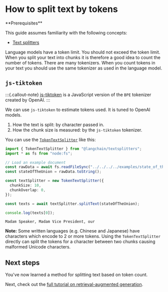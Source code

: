 # How to split text by tokens 

<Info>
**Prerequisites**


This guide assumes familiarity with the following concepts:

- [Text splitters](/oss/javascript/concepts/text_splitters)

</Info>

Language models have a token limit. You should not exceed the token limit. When you split your text into chunks it is therefore a good idea to count the number of tokens. There are many tokenizers. When you count tokens in your text you should use the same tokenizer as used in the language model.

## `js-tiktoken`

:::{.callout-note}
[js-tiktoken](https://github.com/openai/js-tiktoken) is a JavaScript version of the `BPE` tokenizer created by OpenAI.
:::


We can use `js-tiktoken` to estimate tokens used. It is tuned to OpenAI models.

1. How the text is split: by character passed in.
2. How the chunk size is measured: by the `js-tiktoken` tokenizer.

You can use the [`TokenTextSplitter`](https://api.js.langchain.com/classes/langchain_textsplitters.TokenTextSplitter.html) like this:


```typescript
import { TokenTextSplitter } from "@langchain/textsplitters";
import * as fs from "node:fs";

// Load an example document
const rawData = await fs.readFileSync("../../../../examples/state_of_the_union.txt");
const stateOfTheUnion = rawData.toString();

const textSplitter = new TokenTextSplitter({
  chunkSize: 10,
  chunkOverlap: 0,
});

const texts = await textSplitter.splitText(stateOfTheUnion);

console.log(texts[0]);
```
```output
Madam Speaker, Madam Vice President, our
```
**Note:** Some written languages (e.g. Chinese and Japanese) have characters which encode to 2 or more tokens. Using the `TokenTextSplitter` directly can split the tokens for a character between two chunks causing malformed Unicode characters.

## Next steps

You've now learned a method for splitting text based on token count.

Next, check out the [full tutorial on retrieval-augmented generation](/oss/javascript/tutorials/rag).
